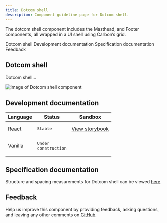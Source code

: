```yaml
---
title: Dotcom shell
description: Component guideline page for Dotcom shell.
---
```


<PageDescription>

The dotcom shell component includes the Masthead, and Footer components, all wrapped in a UI shell using Carbon’s grid.

</PageDescription>

<AnchorLinks>

<AnchorLink>Dotcom shell</AnchorLink>
<AnchorLink>Development documentation</AnchorLink>
<AnchorLink>Specification documentation</AnchorLink>
<AnchorLink>Feedback</AnchorLink>

</AnchorLinks>

## Dotcom shell
Dotcom shell...

![Image of Dotcom shell component](../../images/component/Cardgroup/)


## Development documentation

| Language      | Status        | Sandbox                                                                              |
| ------------- | -----------   | ------------------------------------------------------------------------             |
| React         | <div><span class="bx--tag bx--tag--green"><pre>Stable</pre></span></div>        | [View storybook](https://ibmdotcom-react.mybluemix.net/?path=/story/components-dotcom-shell--default)     |
| Vanilla       | <div><span class="bx--tag bx--tag--cool-gray"><pre>Under construction</pre></span></div>  |

## Specification documentation

Structure and spacing measurements for Dotcom shell can be viewed [here]().

## Feedback

Help us improve this component by providing feedback, asking questions, and leaving any other comments on [GitHub]().
